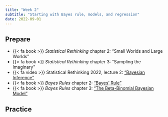 ```yaml
---
title: "Week 2"
subtitle: "Starting with Bayes rule, models, and regression"
date: 2022-09-01
---
```


## Prepare

- {{< fa book >}} *Statistical Rethinking* chapter 2: "Small Worlds and Large Worlds"
- {{< fa book >}} *Statistical Rethinking* chapter 3: "Sampling the Imaginary"
- {{< fa video >}} Statistical Rethinking 2022, lecture 2: ["Bayesian Inference"](https://www.youtube.com/watch?v=guTdrfycW2Q&list=PLDcUM9US4XdMROZ57-OIRtIK0aOynbgZN&index=3)
- {{< fa book >}} *Bayes Rules* chapter 2: ["Bayes' Rule"](https://www.bayesrulesbook.com/chapter-2.html)
- {{< fa book >}} *Bayes Rules* chapter 3: ["The Beta-Binomial Bayesian Model"](https://www.bayesrulesbook.com/chapter-3.html)


## Practice

